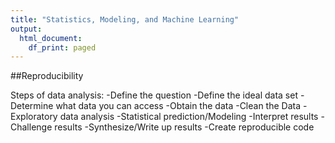 ```yaml
---
title: "Statistics, Modeling, and Machine Learning"
output:
  html_document:
    df_print: paged
---
```


##Reproducibility

Steps of data analysis:
  -Define the question
  -Define the ideal data set
  -Determine what data you can access
  -Obtain the data
  -Clean the Data
  -Exploratory data analysis
  -Statistical prediction/Modeling
  -Interpret results
  -Challenge  results
  -Synthesize/Write up results
  -Create reproducible code
```r
 
```

